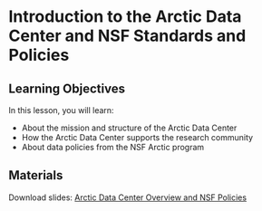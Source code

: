 # Introduction to the Arctic Data Center and NSF Standards and Policies

## Learning Objectives

In this lesson, you will learn:

- About the mission and structure of the Arctic Data Center
- How the Arctic Data Center supports the research community
- About data policies from the NSF Arctic program

## Materials

Download slides: [Arctic Data Center Overview and NSF Policies](files/February-2019-ADC-Intro_v2.pdf)
